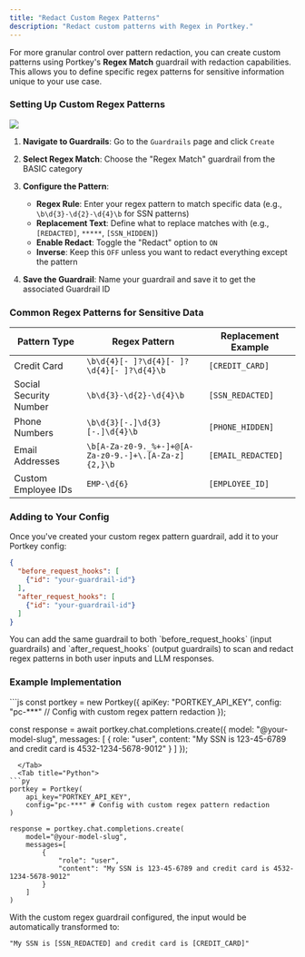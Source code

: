 ```yaml
---
title: "Redact Custom Regex Patterns"
description: "Redact custom patterns with Regex in Portkey."
---
```


For more granular control over pattern redaction, you can create custom patterns using Portkey's **Regex Match** guardrail with redaction capabilities. This allows you to define specific regex patterns for sensitive information unique to your use case.

### Setting Up Custom Regex Patterns

<Frame>
<img src="/images/guardrails/regex.png" />
</Frame>

1. **Navigate to Guardrails**: Go to the `Guardrails` page and click `Create`
2. **Select Regex Match**: Choose the "Regex Match" guardrail from the BASIC category
3. **Configure the Pattern**:
   - **Regex Rule**: Enter your regex pattern to match specific data (e.g., `\b\d{3}-\d{2}-\d{4}\b` for SSN patterns)
   - **Replacement Text**: Define what to replace matches with (e.g., `[REDACTED]`, `*****`, `[SSN_HIDDEN]`)
   - **Enable Redact**: Toggle the "Redact" option to `ON`
   - **Inverse**: Keep this `OFF` unless you want to redact everything except the pattern

4. **Save the Guardrail**: Name your guardrail and save it to get the associated Guardrail ID

### Common Regex Patterns for Sensitive Data


| Pattern Type | Regex Pattern | Replacement Example |
|----------|---------------|-------------------|
| Credit Card | `\b\d{4}[- ]?\d{4}[- ]?\d{4}[- ]?\d{4}\b` | `[CREDIT_CARD]` |
| Social Security Number | `\b\d{3}-\d{2}-\d{4}\b` | `[SSN_REDACTED]` |
| Phone Numbers | `\b\d{3}[-.]\d{3}[-.]\d{4}\b` | `[PHONE_HIDDEN]` |
| Email Addresses | `\b[A-Za-z0-9._%+-]+@[A-Za-z0-9.-]+\.[A-Za-z]{2,}\b` | `[EMAIL_REDACTED]` |
| Custom Employee IDs | `EMP-\d{6}` | `[EMPLOYEE_ID]` |


### Adding to Your Config

Once you've created your custom regex pattern guardrail, add it to your Portkey config:

```json
{
  "before_request_hooks": [
    {"id": "your-guardrail-id"}
  ],
  "after_request_hooks": [
    {"id": "your-guardrail-id"}
  ]
}
```

<Note>
You can add the same guardrail to both `before_request_hooks` (input guardrails) and `after_request_hooks` (output guardrails) to scan and redact regex patterns in both user inputs and LLM responses.
</Note>

### Example Implementation

<Tabs>
  <Tab title="NodeJS">
```js
const portkey = new Portkey({
    apiKey: "PORTKEY_API_KEY",
    config: "pc-***" // Config with custom regex pattern redaction
});

const response = await portkey.chat.completions.create({
    model: "@your-model-slug",
    messages: [
        {
            role: "user",
            content: "My SSN is 123-45-6789 and credit card is 4532-1234-5678-9012"
        }
    ]
});
```
  </Tab>
  <Tab title="Python">
```py
portkey = Portkey(
    api_key="PORTKEY_API_KEY",
    config="pc-***" # Config with custom regex pattern redaction
)

response = portkey.chat.completions.create(
    model="@your-model-slug",
    messages=[
        {
            "role": "user",
            "content": "My SSN is 123-45-6789 and credit card is 4532-1234-5678-9012"
        }
    ]
)
```
  </Tab>
</Tabs>

With the custom regex guardrail configured, the input would be automatically transformed to:
```
"My SSN is [SSN_REDACTED] and credit card is [CREDIT_CARD]"
```
